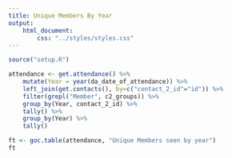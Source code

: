 ```yaml
---
title: Unique Members By Year
output:
    html_document:
        css: "../styles/styles.css"
---
```

```r
source("setup.R")
```
```r
attendance <- get.attendance() %>%
    mutate(Year = year(da_date_of_attendance)) %>%
    left_join(get.contacts(), by=c("contact_2_id"="id")) %>%
    filter(grepl("Member", c2_groups)) %>%
    group_by(Year, contact_2_id) %>%
    tally() %>%
    group_by(Year) %>%
    tally()

ft <- goc.table(attendance, "Unique Members seen by year")
ft
```
